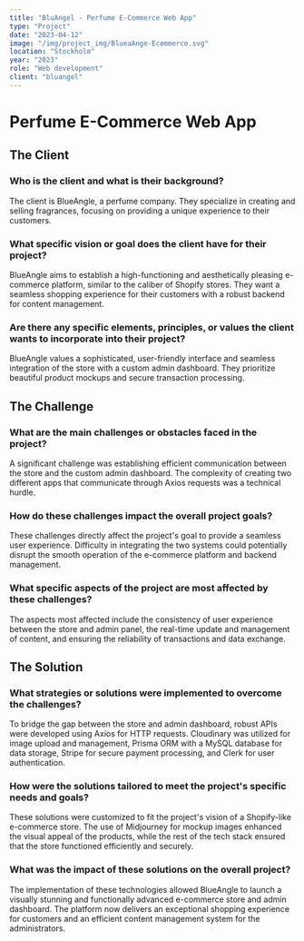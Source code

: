 ```yaml
---
title: "BluAngel - Perfume E-Commerce Web App"
type: "Project"
date: "2023-04-12"
image: "/img/project_img/BlueaAnge-Ecommerce.svg"
location: "Stockholm"
year: "2023"
role: "Web development"
client: "bluangel"
---
```


# Perfume E-Commerce Web App

## The Client

### Who is the client and what is their background?

The client is BlueAngle, a perfume company. They specialize in creating and selling fragrances, focusing on providing a unique experience to their customers.

### What specific vision or goal does the client have for their project?

BlueAngle aims to establish a high-functioning and aesthetically pleasing e-commerce platform, similar to the caliber of Shopify stores. They want a seamless shopping experience for their customers with a robust backend for content management.

### Are there any specific elements, principles, or values the client wants to incorporate into their project?

BlueAngle values a sophisticated, user-friendly interface and seamless integration of the store with a custom admin dashboard. They prioritize beautiful product mockups and secure transaction processing.

## The Challenge

### What are the main challenges or obstacles faced in the project?

A significant challenge was establishing efficient communication between the store and the custom admin dashboard. The complexity of creating two different apps that communicate through Axios requests was a technical hurdle.

### How do these challenges impact the overall project goals?

These challenges directly affect the project's goal to provide a seamless user experience. Difficulty in integrating the two systems could potentially disrupt the smooth operation of the e-commerce platform and backend management.

### What specific aspects of the project are most affected by these challenges?

The aspects most affected include the consistency of user experience between the store and admin panel, the real-time update and management of content, and ensuring the reliability of transactions and data exchange.

## The Solution

### What strategies or solutions were implemented to overcome the challenges?

To bridge the gap between the store and admin dashboard, robust APIs were developed using Axios for HTTP requests. Cloudinary was utilized for image upload and management, Prisma ORM with a MySQL database for data storage, Stripe for secure payment processing, and Clerk for user authentication.

### How were the solutions tailored to meet the project's specific needs and goals?

These solutions were customized to fit the project's vision of a Shopify-like e-commerce store. The use of Midjourney for mockup images enhanced the visual appeal of the products, while the rest of the tech stack ensured that the store functioned efficiently and securely.

### What was the impact of these solutions on the overall project?

The implementation of these technologies allowed BlueAngle to launch a visually stunning and functionally advanced e-commerce store and admin dashboard. The platform now delivers an exceptional shopping experience for customers and an efficient content management system for the administrators.
